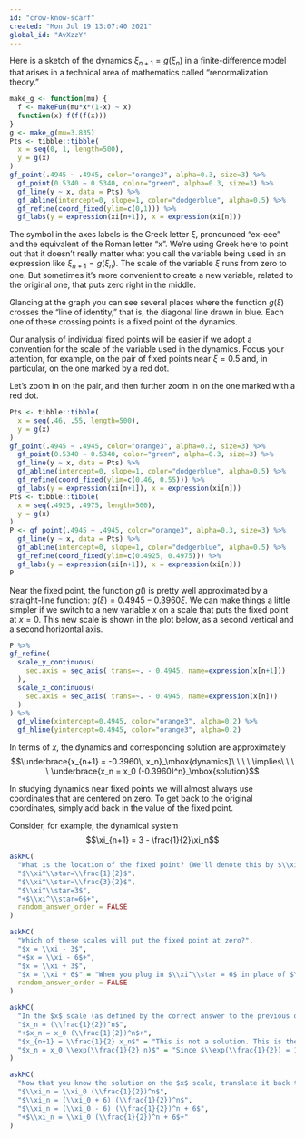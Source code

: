 ```yaml
---
id: "crow-know-scarf"
created: "Mon Jul 19 13:07:40 2021"
global_id: "AvXzzY"
---
```


Here is a sketch of the dynamics $\xi_{n+1} = g(\xi_n)$ in a finite-difference model that arises in a technical area of mathematics called "renormalization theory." 

```r
make_g <- function(mu) {
  f <- makeFun(mu*x*(1-x) ~ x)
  function(x) f(f(f(x)))
}
g <- make_g(mu=3.835)
Pts <- tibble::tibble(
  x = seq(0, 1, length=500),
  y = g(x)
)
gf_point(.4945 ~ .4945, color="orange3", alpha=0.3, size=3) %>% 
  gf_point(0.5340 ~ 0.5340, color="green", alpha=0.3, size=3) %>%
  gf_line(y ~ x, data = Pts) %>%
  gf_abline(intercept=0, slope=1, color="dodgerblue", alpha=0.5) %>%
  gf_refine(coord_fixed(ylim=c(0,1))) %>%
  gf_labs(y = expression(xi[n+1]), x = expression(xi[n])) 
```

The symbol in the axes labels is the Greek letter $\xi$, pronounced "ex-eee" and the equivalent of the Roman letter "x". We're using Greek here to point out that it doesn't really matter what you call the variable being used in an expression like $\xi_{n+1} = g(\xi_n)$. The scale of the variable $\xi$ runs from zero to one. But sometimes it's more convenient to create a new variable, related to the original one, that puts zero right in the middle.

Glancing at the graph you can see several places where the function $g(\xi)$ crosses the "line of identity," that is, the diagonal line drawn in blue. Each one of these crossing points is a fixed point of the dynamics.

Our analysis of individual fixed points will be easier if we adopt a convention for the scale of the variable used in the dynamics. Focus your attention, for example, on the pair of fixed points near $\xi=0.5$ and, in particular, on the one marked by a red dot. 

Let's zoom in on the pair, and then further zoom in on the one marked with a red dot.

```r
Pts <- tibble::tibble(
  x = seq(.46, .55, length=500),
  y = g(x)
)
gf_point(.4945 ~ .4945, color="orange3", alpha=0.3, size=3) %>% 
  gf_point(0.5340 ~ 0.5340, color="green", alpha=0.3, size=3) %>%
  gf_line(y ~ x, data = Pts) %>%
  gf_abline(intercept=0, slope=1, color="dodgerblue", alpha=0.5) %>%
  gf_refine(coord_fixed(ylim=c(0.46, 0.55))) %>%
  gf_labs(y = expression(xi[n+1]), x = expression(xi[n]))
Pts <- tibble::tibble(
  x = seq(.4925, .4975, length=500),
  y = g(x)
)
P <- gf_point(.4945 ~ .4945, color="orange3", alpha=0.3, size=3) %>% 
  gf_line(y ~ x, data = Pts) %>%
  gf_abline(intercept=0, slope=1, color="dodgerblue", alpha=0.5) %>%
  gf_refine(coord_fixed(ylim=c(0.4925, 0.4975))) %>%
  gf_labs(y = expression(xi[n+1]), x = expression(xi[n]))
P
```

Near the fixed point, the function $g()$ is pretty well approximated by a straight-line function: $g(\xi) = 0.4945 - 0.3960 \xi$. We can make things a little simpler if we switch to a new variable $x$ on a scale that puts the fixed point at $x=0$. This new scale is shown in the plot below, as a second vertical and a second horizontal axis.



```r
P %>%
gf_refine(
  scale_y_continuous(
    sec.axis = sec_axis( trans=~. - 0.4945, name=expression(x[n+1]))
  ),
  scale_x_continuous(
    sec.axis = sec_axis( trans=~. - 0.4945, name=expression(x[n]))
  )
) %>%
  gf_vline(xintercept=0.4945, color="orange3", alpha=0.2) %>%
  gf_hline(yintercept=0.4945, color="orange3", alpha=0.2)
```

In terms of $x$, the dynamics and corresponding solution are approximately $$\underbrace{x_{n+1} = -0.3960\, x_n}_\mbox{dynamics}\ \ \ \ \implies\ \ \ \ \underbrace{x_n = x_0 (-0.3960)^n}_\mbox{solution}$$

In studying dynamics near fixed points we will almost always use coordinates that are centered on zero. To get back to the original coordinates, simply add back in the value of the fixed point.

Consider, for example, the dynamical system $$\xi_{n+1} = 3 - \frac{1}{2}\xi_n$$

```r
askMC(
  "What is the location of the fixed point? (We'll denote this by $\\xi^\\star$.)",
  "$\\xi^\\star=\\frac{1}{2}$",
  "$\\xi^\\star=\\frac{3}{2}$",
  "$\\xi^\\star=3$",
  "+$\\xi^\\star=6$+",
  random_answer_order = FALSE
)
```


```r
askMC(
  "Which of these scales will put the fixed point at zero?",
  "$x = \\xi - 3$",
  "+$x = \\xi - 6$+",
  "$x = \\xi + 3$",
  "$x = \\xi + 6$" = "When you plug in $\\xi^\\star = 6$ in place of $\\xi$, do you get $x=0$?",
  random_answer_order = FALSE
)
```


```r
askMC(
  "In the $x$ scale (as defined by the correct answer to the previous question) the dynamics are $x_{n+1} = (\\frac{1}{2}) x_n$. What is the solution starting at initial condition $x_0$?",
  "$x_n = (\\frac{1}{2})^n$",
  "+$x_n = x_0 (\\frac{1}{2})^n$+",
  "$x_{n+1} = \\frac{1}{2} x_n$" = "This is not a solution. This is the dynamics!",
  "$x_n = x_0 \\exp(\\frac{1}{2} n)$" = "Since $\\exp(\\frac{1}{2}) = 1.649$, this would imply the solution is $x_n = x_0 1.649^n$. Remember that the solution to $x_{n+1} = \\alpha x_n$ is $x_0 \\alpha^n$, not $x_0 \\exp(\\alpha n)$."
)
```


```r
askMC(
  "Now that you know the solution on the $x$ scale, translate it back to the $\\xi$ scale. Which one of these is right?",
  "$\\xi_n = \\xi_0 (\\frac{1}{2})^n$",
  "$\\xi_n = (\\xi_0 + 6) (\\frac{1}{2})^n$",
  "$\\xi_n = (\\xi_0 - 6) (\\frac{1}{2})^n + 6$",
  "+$\\xi_n = \\xi_0 (\\frac{1}{2})^n + 6$+"
)
```


